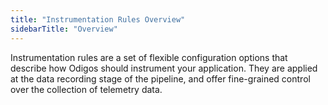 ```yaml
---
title: "Instrumentation Rules Overview"
sidebarTitle: "Overview"
---
```


Instrumentation rules are a set of flexible configuration options that describe how Odigos should instrument your application.
They are applied at the data recording stage of the pipeline, and offer fine-grained control over the collection of telemetry data.

